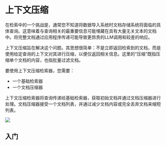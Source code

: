 # 上下文压缩

在检索中的一个挑战是，通常您不知道将数据导入系统时文档存储系统将面临的具体查询。这意味着与查询相关的最重要信息可能埋藏在具有大量无关文本的文档中。将完整文档通过应用程序传递可能导致更昂贵的LLM调用和较差的响应。

上下文压缩旨在解决这个问题。其思想很简单：不是立即返回检索到的文档，而是使用给定查询的上下文对其进行压缩，以便仅返回相关信息。这里的“压缩”既指压缩单个文档的内容，也指批量过滤文档。

要使用上下文压缩检索器，您需要：
- 一个基础检索器
- 一个文档压缩器

上下文压缩检索器将查询传递给基础检索器，获取初始文档并通过文档压缩器进行处理。文档压缩器接受一个文档列表，并通过减少文档内容或完全丢弃文档来缩短列表。

![](https://drive.google.com/uc?id=1CtNgWODXZudxAWSRiWgSGEoTNrUFT98v)

## 入门


<Example/>

